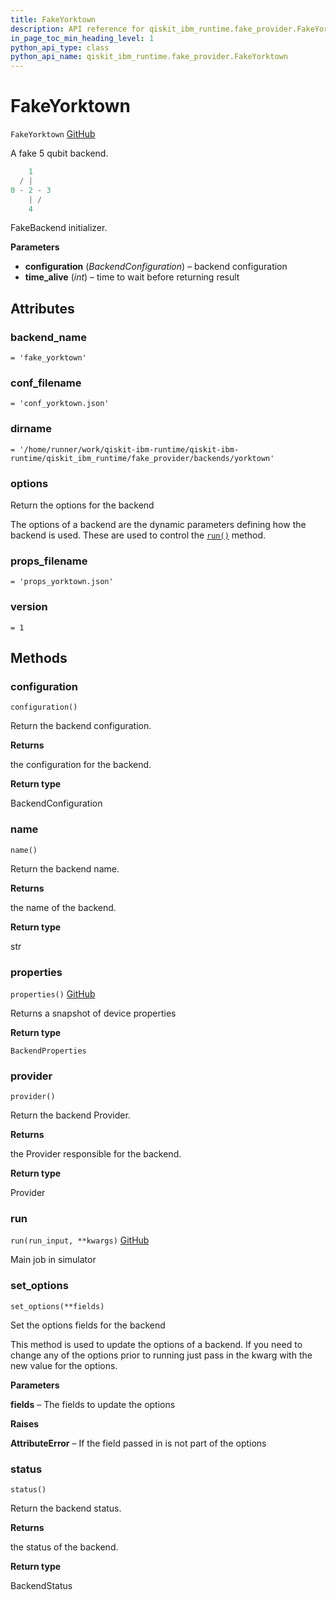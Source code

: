 ```yaml
---
title: FakeYorktown
description: API reference for qiskit_ibm_runtime.fake_provider.FakeYorktown
in_page_toc_min_heading_level: 1
python_api_type: class
python_api_name: qiskit_ibm_runtime.fake_provider.FakeYorktown
---
```


# FakeYorktown

<span id="qiskit_ibm_runtime.fake_provider.FakeYorktown" />

`FakeYorktown` [GitHub](https://github.com/Qiskit/qiskit-ibm-runtime/tree/stable/0.20/qiskit_ibm_runtime/fake_provider/backends/yorktown/fake_yorktown.py#L39-L54 "view source code")

A fake 5 qubit backend.

```python
    1
  / |
0 - 2 - 3
    | /
    4
```

FakeBackend initializer.

**Parameters**

*   **configuration** (*BackendConfiguration*) – backend configuration
*   **time\_alive** (*int*) – time to wait before returning result

## Attributes

<span id="qiskit_ibm_runtime.fake_provider.FakeYorktown.backend_name" />

### backend\_name

`= 'fake_yorktown'`

<span id="qiskit_ibm_runtime.fake_provider.FakeYorktown.conf_filename" />

### conf\_filename

`= 'conf_yorktown.json'`

<span id="qiskit_ibm_runtime.fake_provider.FakeYorktown.dirname" />

### dirname

`= '/home/runner/work/qiskit-ibm-runtime/qiskit-ibm-runtime/qiskit_ibm_runtime/fake_provider/backends/yorktown'`

<span id="qiskit_ibm_runtime.fake_provider.FakeYorktown.options" />

### options

Return the options for the backend

The options of a backend are the dynamic parameters defining how the backend is used. These are used to control the [`run()`](#qiskit_ibm_runtime.fake_provider.FakeYorktown.run "qiskit_ibm_runtime.fake_provider.FakeYorktown.run") method.

<span id="qiskit_ibm_runtime.fake_provider.FakeYorktown.props_filename" />

### props\_filename

`= 'props_yorktown.json'`

<span id="qiskit_ibm_runtime.fake_provider.FakeYorktown.version" />

### version

`= 1`

## Methods

### configuration

<span id="qiskit_ibm_runtime.fake_provider.FakeYorktown.configuration" />

`configuration()`

Return the backend configuration.

**Returns**

the configuration for the backend.

**Return type**

BackendConfiguration

### name

<span id="qiskit_ibm_runtime.fake_provider.FakeYorktown.name" />

`name()`

Return the backend name.

**Returns**

the name of the backend.

**Return type**

str

### properties

<span id="qiskit_ibm_runtime.fake_provider.FakeYorktown.properties" />

`properties()` [GitHub](https://github.com/Qiskit/qiskit-ibm-runtime/tree/stable/0.20/qiskit_ibm_runtime/fake_provider/fake_qasm_backend.py#L44-L48 "view source code")

Returns a snapshot of device properties

**Return type**

`BackendProperties`

### provider

<span id="qiskit_ibm_runtime.fake_provider.FakeYorktown.provider" />

`provider()`

Return the backend Provider.

**Returns**

the Provider responsible for the backend.

**Return type**

Provider

### run

<span id="qiskit_ibm_runtime.fake_provider.FakeYorktown.run" />

`run(run_input, **kwargs)` [GitHub](https://github.com/Qiskit/qiskit-ibm-runtime/tree/stable/0.20/qiskit_ibm_runtime/fake_provider/fake_backend.py#L545-L574 "view source code")

Main job in simulator

### set\_options

<span id="qiskit_ibm_runtime.fake_provider.FakeYorktown.set_options" />

`set_options(**fields)`

Set the options fields for the backend

This method is used to update the options of a backend. If you need to change any of the options prior to running just pass in the kwarg with the new value for the options.

**Parameters**

**fields** – The fields to update the options

**Raises**

**AttributeError** – If the field passed in is not part of the options

### status

<span id="qiskit_ibm_runtime.fake_provider.FakeYorktown.status" />

`status()`

Return the backend status.

**Returns**

the status of the backend.

**Return type**

BackendStatus

